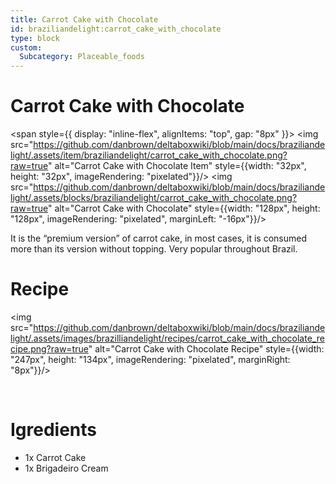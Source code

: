 ```yaml
---
title: Carrot Cake with Chocolate
id: braziliandelight:carrot_cake_with_chocolate
type: block
custom:
  Subcategory: Placeable_foods
---
```


# Carrot Cake with Chocolate

<span style={{ display: "inline-flex", alignItems: "top", gap: "8px" }}>
  <img src="https://github.com/danbrown/deltaboxwiki/blob/main/docs/braziliandelight/.assets/item/braziliandelight/carrot_cake_with_chocolate.png?raw=true"
         alt="Carrot Cake with Chocolate Item" style={{width: "32px", height: "32px", imageRendering: "pixelated"}}/>
  <img src="https://github.com/danbrown/deltaboxwiki/blob/main/docs/braziliandelight/.assets/blocks/braziliandelight/carrot_cake_with_chocolate.png?raw=true"
         alt="Carrot Cake with Chocolate" style={{width: "128px", height: "128px", imageRendering: "pixelated", marginLeft: "-16px"}}/>
</span>

It is the “premium version” of carrot cake, in most cases, it is consumed more than its version without topping.
Very popular throughout Brazil.

# Recipe

<img src="https://github.com/danbrown/deltaboxwiki/blob/main/docs/braziliandelight/.assets/images/brazilliandelight/recipes/carrot_cake_with_chocolate_recipe.png?raw=true" alt="Carrot Cake with Chocolate Recipe" style={{width: "247px", height: "134px", imageRendering: "pixelated", marginRight: "8px"}}/>

<br/>

# Igredients

- 1x Carrot Cake
- 1x Brigadeiro Cream